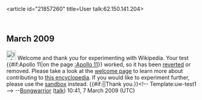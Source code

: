 <article id="21857260" title=User talk:62.150.141.204>
	<talkpage id="21857260" title="User talk:62.150.141.204">


== March 2009 ==
[[File:Information.svg|25px]] Welcome and thank you for experimenting with Wikipedia. Your test {{#if:Apollo 11|on the page [[:Apollo 11]]}} worked, so it has been [[Help:Reverting|reverted]] or removed. Please take a look at the [[Wikipedia:Introduction|welcome page]] to learn more about contributing to [[Wikipedia|this encyclopedia]]. If you would like to experiment further, please use the [[Wikipedia:Sandbox|sandbox]] instead. {{#if:|{{{2}}}|Thank you.}}&lt;!-- Template:uw-test1 --&gt; --[[User:Bongwarrior|Bongwarrior]] ([[User talk:Bongwarrior|talk]]) 10:41, 7 March 2009 (UTC)
	</talkpage>
</article>